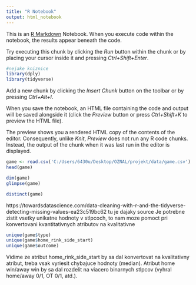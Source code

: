 ```yaml
---
title: "R Notebook"
output: html_notebook
---
```


This is an [R Markdown](http://rmarkdown.rstudio.com) Notebook. When you execute code within the notebook, the results appear beneath the code. 

Try executing this chunk by clicking the *Run* button within the chunk or by placing your cursor inside it and pressing *Ctrl+Shift+Enter*. 

```r
#nejake kniznice
library(dply)
library(tidyverse)
```

Add a new chunk by clicking the *Insert Chunk* button on the toolbar or by pressing *Ctrl+Alt+I*.

When you save the notebook, an HTML file containing the code and output will be saved alongside it (click the *Preview* button or press *Ctrl+Shift+K* to preview the HTML file).

The preview shows you a rendered HTML copy of the contents of the editor. Consequently, unlike *Knit*, *Preview* does not run any R code chunks. Instead, the output of the chunk when it was last run in the editor is displayed.
```r

game <- read.csv('C:/Users/6430u/Desktop/OZNAL/projekt/data/game.csv')
head(game)
```
```r
dim(game)
glimpse(game)
```

```r
distinct(game)
```
https://towardsdatascience.com/data-cleaning-with-r-and-the-tidyverse-detecting-missing-values-ea23c519bc62 tu je dajaky source
Je potrebne zistit vsetky unikatne hodnoty v stlpcoch, to nam moze pomoct pri konvertovani kvantitativnych atributov na kvalitativne
```r
unique(game$type)
unique(game$home_rink_side_start)
unique(game$outcome)
```
Vidime ze atribut home_rink_side_start by sa dal konvertovat na kvalitativny atribut, treba vsak vyriesit chybajuce hodnoty (median). Atribut home win/away win by sa dal rozdelit na viacero binarnych stlpcov (vyhral home/away 0/1, OT 0/1, atd.).